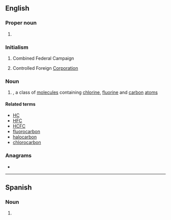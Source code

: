 ==English==

===Proper noun===
{{en-proper noun}}

# {{lb|en|soccer}} {{initialism of|en|{{w|Chelsea Football Club}}}}

===Initialism===
{{rfc-header|Initialism}}
{{head|en|initialism}}

# {{lb|en|US}} Combined Federal Campaign
# {{lb|en|business}} Controlled Foreign [[corporation|Corporation]]

===Noun===
{{en-noun}}

# {{lb|en|organic chemistry}} {{initialism of|en|chlorofluorocarbon}}, a class of [[molecule]]s containing [[chlorine]], [[fluorine]] and [[carbon]] [[atom]]s

====Related terms====
{{sense|chlorofluorocarbon}}
* [[HC]]
* [[HFC]]
* [[HCFC]]
* [[fluorocarbon]]
* [[halocarbon]]
* [[chlorocarbon]]

===Anagrams===
* {{anagrams|en|a=ccf|CCF|Ccf|FCC|ccf|fcc}}

----

==Spanish==
{{wikipedia}}

===Noun===
{{es-noun|m|CFC}}

# {{lb|es|organic chemistry}} {{initialism of|es|clorofluorocarbono}}